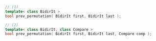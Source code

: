 ```cpp
// (1)
template< class BidirIt >
bool prev_permutation( BidirIt first, BidirIt last );

// (2)
template< class BidirIt, class Compare >
bool prev_permutation( BidirIt first, BidirIt last, Compare comp );
```

